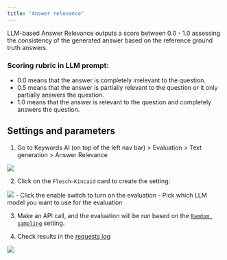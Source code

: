 ```yaml
---
title: "Answer relevance"
---
```


LLM-based Answer Relevance outputs a score between 0.0 - 1.0 assessing the consistency of the generated answer based on the reference ground truth answers.

### Scoring rubric in LLM prompt:
* 0.0 means that the answer is completely irrelevant to the question.
* 0.5 means that the answer is partially relevant to the question or it only partially answers the question.
* 1.0 means that the answer is relevant to the question and completely answers the question.

## Settings and parameters

1. Go to Keywords AI (on top of the left nav bar) > Evaluation > Text generation > Answer Relevance
<img src="/images/evaluation/generation/answer-relevance-settings.png"/>

2. Click on the `Flesch–Kincaid` card to create the setting:
<img src="/images/evaluation/generation/answer-relevance-modal.png"/>
- Click the enable switch to turn on the evaluation
- Pick which LLM model you want to use for the evaluation

3. Make an API call, and the evaluation will be run based on the [`Ramdom sampling`](/features/evaluation/overview#sampling) setting.

4. Check results in the [requests log](https://platform.keywordsai.co/platform/requests)

<img src="/images/evaluation/check-results.png" />


